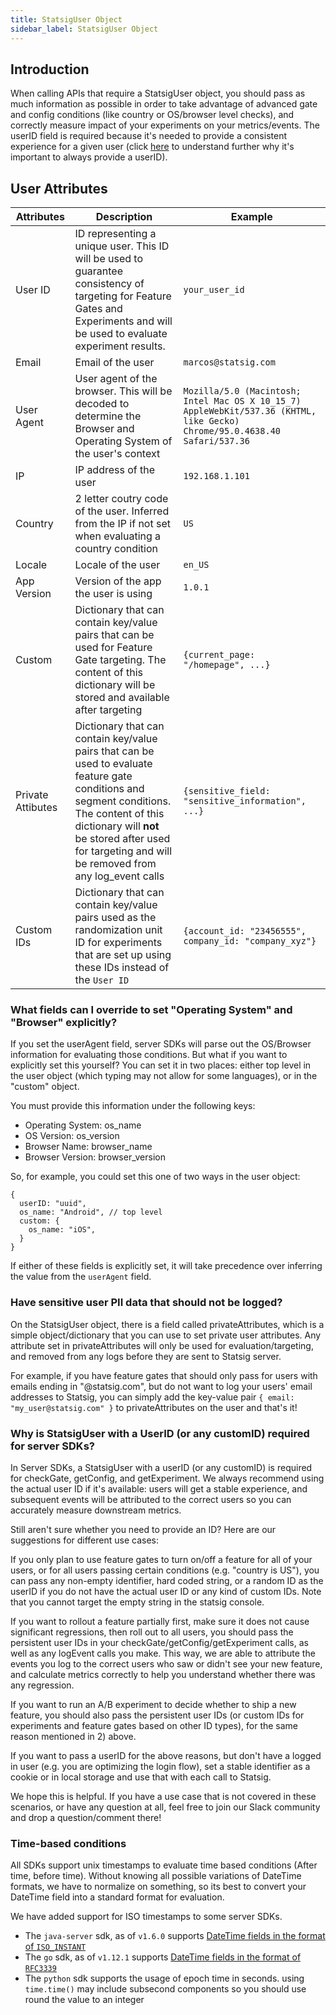 ```yaml
---
title: StatsigUser Object
sidebar_label: StatsigUser Object
---
```


## Introduction

When calling APIs that require a StatsigUser object, you should pass as much information as possible in order to take advantage of advanced gate and config conditions (like country or OS/browser level checks), and correctly measure impact of your experiments on your metrics/events. The userID field is required because it's needed to provide a consistent experience for a given user (click [here](#why-is-statsiguser-with-a-userid-required-for-server-sdks) to understand further why it's important to always provide a userID).

## User Attributes

| Attributes        | Description                                                                                                                                                                                                          | Example                                                                                                                    |
| ----------------- | -------------------------------------------------------------------------------------------------------------------------------------------------------------------------------------------------------------------- | -------------------------------------------------------------------------------------------------------------------------- |
| User ID           | ID representing a unique user. This ID will be used to guarantee consistency of targeting for Feature Gates and Experiments and will be used to evaluate experiment results.                                         | `your_user_id`                                                                                                             |
| Email             | Email of the user                                                                                                                                                                                                    | `marcos@statsig.com`                                                                                                       |
| User Agent        | User agent of the browser. This will be decoded to determine the Browser and Operating System of the user's context                                                                                                  | `Mozilla/5.0 (Macintosh; Intel Mac OS X 10_15_7) AppleWebKit/537.36 (KHTML, like Gecko) Chrome/95.0.4638.40 Safari/537.36` |
| IP                | IP address of the user                                                                                                                                                                                               | `192.168.1.101`                                                                                                            |
| Country           | 2 letter coutry code of the user. Inferred from the IP if not set when evaluating a country condition                                                                                                                     | `US`                                                                                                                  |
| Locale            | Locale of the user                                                                                                                                                                                                   | `en_US`                                                                                                                    |
| App Version       | Version of the app the user is using                                                                                                                                                                                 | `1.0.1`                                                                                                                    |
| Custom            | Dictionary that can contain key/value pairs that can be used for Feature Gate targeting. The content of this dictionary will be stored and available after targeting                                                 | `{current_page: "/homepage", ...}`                                                                                         |
| Private Attibutes | Dictionary that can contain key/value pairs that can be used to evaluate feature gate conditions and segment conditions. The content of this dictionary will **not** be stored after used for targeting and will be removed from any log_event calls | `{sensitive_field: "sensitive_information", ...}`                                                                          |
| Custom IDs        | Dictionary that can contain key/value pairs used as the randomization unit ID for experiments that are set up using these IDs instead of the `User ID`                                                               | `{account_id: "23456555", company_id: "company_xyz"}`                                                                      |

### What fields can I override to set "Operating System" and "Browser" explicitly?

If you set the userAgent field, server SDKs will parse out the OS/Browser information for evaluating those conditions.  But what if you want to explicitly set this yourself?  You can set it in two places: either top level in the user object (which typing may not allow for some languages), or in the "custom" object.

You must provide this information under the following keys:

- Operating System: os_name
- OS Version: os_version
- Browser Name: browser_name
- Browser Version: browser_version

So, for example, you could set this one of two ways in the user object:

```
{
  userID: "uuid",
  os_name: "Android", // top level
  custom: {
    os_name: "iOS",
  }
}
```

If either of these fields is explicitly set, it will take precedence over inferring the value from the `userAgent` field.

### Have sensitive user PII data that should not be logged?

On the StatsigUser object, there is a field called privateAttributes, which is a simple object/dictionary that you can use to set private user attributes. Any attribute set in privateAttributes will only be used for evaluation/targeting, and removed from any logs before they are sent to Statsig server.

For example, if you have feature gates that should only pass for users with emails ending in "@statsig.com", but do not want to log your users' email addresses to Statsig, you can simply add the key-value pair `{ email: "my_user@statsig.com" }` to privateAttributes on the user and that's it!

### Why is StatsigUser with a UserID (or any customID) required for server SDKs?

In Server SDKs, a StatsigUser with a userID (or any customID) is required for checkGate, getConfig, and getExperiment. We always recommend using the actual user ID if it's available: users will get a stable experience, and subsequent events will be attributed to the correct users so you can accurately measure downstream metrics.

Still aren't sure whether you need to provide an ID? Here are our suggestions for different use cases:

If you only plan to use feature gates to turn on/off a feature for all of your users, or for all users passing certain conditions (e.g. "country is US"), you can pass any non-empty identifier, hard coded string, or a random ID as the userID if you do not have the actual user ID or any kind of custom IDs. Note that you cannot target the empty string in the statsig console.

If you want to rollout a feature partially first, make sure it does not cause significant regressions, then roll out to all users, you should pass the persistent user IDs in your checkGate/getConfig/getExperiment calls, as well as any logEvent calls you make. This way, we are able to attribute the events you log to the correct users who saw or didn't see your new feature, and calculate metrics correctly to help you understand whether there was any regression.

If you want to run an A/B experiment to decide whether to ship a new feature, you should also pass the persistent user IDs (or custom IDs for experiments and feature gates based on other ID types), for the same reason mentioned in 2) above.

If you want to pass a userID for the above reasons, but don't have a logged in user (e.g. you are optimizing the login flow), set a stable identifier as a cookie or in local storage and use that with each call to Statsig.

We hope this is helpful. If you have a use case that is not covered in these scenarios, or have any question at all, feel free to join our Slack community and drop a question/comment there!

### Time-based conditions

All SDKs support unix timestamps to evaluate time based conditions (After time, before time).  Without knowing all possible variations of DateTime formats, we have to normalize on something, so its best to convert your DateTime field into a standard format for evaluation.

We have added support for ISO timestamps to some server SDKs.
- The `java-server` sdk, as of `v1.6.0` supports [DateTime fields in the format of `ISO_INSTANT`](https://docs.oracle.com/javase/8/docs/api/java/time/format/DateTimeFormatter.html#ISO_INSTANT)
- The `go` sdk, as of `v1.12.1` supports [DateTime fields in the format of `RFC3339`](https://pkg.go.dev/time#pkg-constants)
- The `python` sdk supports the usage of epoch time in seconds. using `time.time()` may include subsecond components so you should use round the value to an integer
